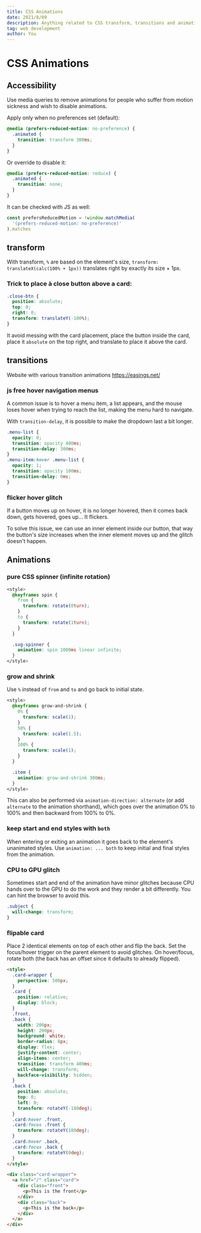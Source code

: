 ```yaml
---
title: CSS Animations
date: 2021/8/09
description: Anything related to CSS transform, transitions and animations...
tag: web development
author: You
---
```


# CSS Animations

## Accessibility

Use media queries to remove animations for people who suffer from motion sickness and wish to disable animations.

Apply only when no preferences set (default):

```css
@media (prefers-reduced-motion: no-preference) {
  .animated {
    transition: transform 300ms;
  }
}
```

Or override to disable it:

```css
@media (prefers-reduced-motion: reduce) {
  .animated {
    transition: none;
  }
}
```

It can be checked with JS as well:

```js
const prefersReducedMotion = !window.matchMedia(
  '(prefers-reduced-motion: no-preference)'
).matches
```

## transform

With transform, `%` are based on the element's size, `transform: translateX(calc(100% + 1px))` translates right by exactly its size + 1px.

### Trick to place à close button above a card:

```css
.close-btn {
  position: absolute;
  top: 0;
  right: 0;
  transform: translateY(-100%);
}
```

It avoid messing with the card placement, place the button inside the card, place it `absolute` on the top right, and translate to place it above the card.

## transitions

Website with various transition animations https://easings.net/

### js free hover navigation menus

A common issue is to hover a menu item, a list appears, and the mouse loses hover when trying to reach the list, making the menu hard to navigate.

With `transition-delay`, it is possible to make the dropdown last a bit longer.

```css
.menu-list {
  opacity: 0;
  transition: opacity 400ms;
  transition-delay: 300ms;
}
.menu-item:hover .menu-list {
  opacity: 1;
  transition: opacity 100ms;
  transition-delay: 0ms;
}
```

### flicker hover glitch

If a button moves up on hover, it is no longer hovered, then it comes back down, gets hovered, goes up... It flickers.

To solve this issue, we can use an inner element inside our button, that way the button's size increases when the inner element moves up and the glitch doesn't happen.

## Animations

### pure CSS spinner (infinite rotation)

```css
<style>
  @keyframes spin {
    from {
      transform: rotate(0turn);
    }
    to {
      transform: rotate(1turn);
    }
  }

  .svg-spinner {
    animation: spin 1000ms linear infinite;
  }
</style>

```

### grow and shrink

Use `%` instead of `from` and `to` and go back to initial state.

```css
<style>
  @keyframes grow-and-shrink {
    0% {
      transform: scale(1);
    }
    50% {
      transform: scale(1.5);
    }
    100% {
      transform: scale(1);
    }
  }

  .item {
    animation: grow-and-shrink 300ms;
  }
</style>
```

This can also be performed via `animation-direction: alternate` (or add `alternate` to the animation shorthand), which goes over the animation 0% to 100% and then backward from 100% to 0%.

### keep start and end styles with `both`

When entering or exiting an animation it goes back to the element's unanimated styles. Use `animation: ... both` to keep initial and final styles from the animation.

### CPU to GPU glitch

Sometimes start and end of the animation have minor glitches because CPU hands over to the GPU to do the work and they render a bit differently.
You can hint the browser to avoid this.

```css
.subject {
  will-change: transform;
}
```

### flipable card

Place 2 identical elements on top of each other and flip the back. Set the focus/hover trigger on the parent element to avoid glitches.
On hover/focus, rotate both (the back has an offset since it defaults to already flipped).

```html
<style>
  .card-wrapper {
    perspective: 500px;
  }
  .card {
    position: relative;
    display: block;
  }
  .front,
  .back {
    width: 200px;
    height: 200px;
    background: white;
    border-radius: 8px;
    display: flex;
    justify-content: center;
    align-items: center;
    transition: transform 400ms;
    will-change: transform;
    backface-visibility: hidden;
  }
  .back {
    position: absolute;
    top: 0;
    left: 0;
    transform: rotateY(-180deg);
  }
  .card:hover .front,
  .card:focus .front {
    transform: rotateY(180deg);
  }
  .card:hover .back,
  .card:focus .back {
    transform: rotateY(0deg);
  }
</style>

<div class="card-wrapper">
  <a href="/" class="card">
    <div class="front">
      <p>This is the front</p>
    </div>
    <div class="back">
      <p>This is the back</p>
    </div>
  </a>
</div>
```
